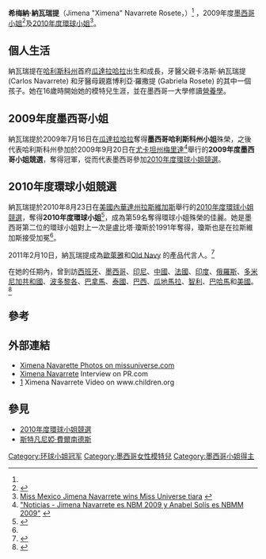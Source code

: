 {{Infobox Model
| name          = 希梅納·納瓦瑞提
| image         = Ximena Navarrete - Miss Universe 2010.jpg
| imagesize     = 200px
| caption       = 2009年度墨西哥小姐、[[2010年度環球小姐比賽|2010年度環球小姐]]
| birthname     = 希梅納·納瓦瑞提<ref name="nb">{{cite web|last=Correa|first=Ofelia|title=Nuestras Reinas: Jimena Navarrete|url=http://www.esmas.com/nuestrabellezav2/nuestras_reinas/799220.html|publisher=Nuestra Belleza|language=es|year=2010|deadurl=yes|archiveurl=https://web.archive.org/web/20090925184134/http://www.esmas.com/nuestrabellezav2/nuestras_reinas/799220.html|archivedate=2009-09-25}}</ref><ref>Officially her name is spelled [http://twitter.com/ximenaNR/status/20160434666 Jimena] {{Wayback|url=http://twitter.com/ximenaNR/status/20160434666 |date=20200213040342 }}, though she prefers writing it as [http://twitter.com/ximenaNR Ximena] {{Wayback|url=http://twitter.com/ximenaNR |date=20200523054419 }}.</ref>
| birthdate     = {{birth date and age|1988|2|2}}
| location      = {{MEX}}[[哈利斯科州|哈利斯科州]][[瓜達拉哈拉|瓜達拉哈拉]]
| deathdate     =
| deathplace    =
| height        = {{height|m=1.74}}
| weight        =
| haircolor     = 啡色
| eyecolor      = 啡色
| measurements  = 
| dress size    =
| shoesize      =
| agency        =
| alias(es)     =
| spouse        =
| homepage      =
}}

'''希梅納·納瓦瑞提'''（Jimena "Ximena" Navarrete Rosete，{{bd|1988年|2月22日}}）<ref name="nb"/> ，2009年度[[墨西哥小姐|墨西哥小姐]]<ref>{{Cite web |url=http://www.quien.com/espectaculos/2010/08/24/ximena-navarrete-quien-es-la-miss-universo-2010 |title=Ximena Navarrete ¿Quién es la Miss Universo 2010? |access-date=2011-09-13 |archive-date=2019-11-06 |archive-url=https://web.archive.org/web/20191106125223/https://www.quien.com/espectaculos/2010/08/24/ximena-navarrete-quien-es-la-miss-universo-2010 |dead-url=no }}</ref>及[[2010年度環球小姐比賽|2010年度環球小姐]]<ref>[http://www.worldsnap.com/news/international/miss-mexico-jimena-navarrete-wins-miss-universe-tiara-90247.html Miss Mexico Jimena Navarrete wins Miss Universe tiara] {{webarchive|url=https://web.archive.org/web/20100827025803/http://www.worldsnap.com/news/international/miss-mexico-jimena-navarrete-wins-miss-universe-tiara-90247.html |date=2010-08-27 }}</ref>。

== 個人生活 == 
納瓦瑞提在[[哈利斯科州|哈利斯科州]]首府[[瓜達拉哈拉|瓜達拉哈拉]]出生和成長，牙醫父親卡洛斯·納瓦瑞提 (Carlos Navarrete) 和牙醫母親嘉博利亞·羅撒提 (Gabriela Rosete) 的其中一個孩子。她在16歲時開始她的模特兒生涯，並在墨西哥一大學修讀[[營養學|營養學]]。

== 2009年度墨西哥小姐 ==
納瓦瑞提於2009年7月16日在[[瓜達拉哈拉|瓜達拉哈拉]]奪得'''墨西哥哈利斯科州小姐'''殊榮，之後代表哈利斯科州參加於2009年9月20日在[[尤卡坦州|尤卡坦州]][[梅里達_(墨西哥)|梅里達]]<ref>[http://www.esmas.com/nuestrabellezav2/noticias/799186.html "Noticias - Jimena Navarrete es NBM 2009 y Anabel Solís es NBMM 2009"] {{webarchive|url=https://web.archive.org/web/20090927055456/http://www.esmas.com/nuestrabellezav2/noticias/799186.html |date=2009-09-27 }}</ref>舉行的'''2009年度墨西哥小姐競選'''，奪得冠軍，從而代表墨西哥參加[[2010年度環球小姐比賽|2010年度環球小姐競選]]。

== 2010年度環球小姐競選 ==
納瓦瑞提於2010年8月23日在[[美國|美國]][[內華達州|內華達州]][[拉斯維加斯|拉斯維加斯]]舉行的[[2010年度環球小姐比賽|2010年度環球小姐競選]]，奪得'''2010年度環球小姐'''<ref name="miss2010">{{cite web |url=http://www.milenio.com/node/514015 |language=es |title=Gana la mexicana Jimena Navarrete el Miss Universo 2010 |work=Diario Milénio |publisher=[[Notimex|Notimex]] |accessdate=August 23, 2010 |archive-date=2010-08-27 |archive-url=https://web.archive.org/web/20100827011635/http://www.milenio.com/node/514015 |dead-url=yes }}</ref>，成為第59名奪得環球小姐殊榮的佳麗。她是墨西哥第二位的環球小姐對上一次是盧比塔·瓊斯於1991年奪得，瓊斯也是在拉斯維加斯接受加冕<ref name="miss2010"/>。

2011年2月10日，納瓦瑞提成為[[歐萊雅|歐萊雅]]和[[Old_Navy|Old Navy]] 的產品代言人。<ref>{{cite web|url=http://www.eluniversal.com.mx/estilos/67655.html|title=Ximena es la más bella|last=Ramírez|first=Claudia|date=11 February 2011|work=EL Universal|language=es|accessdate=15 February 2011|archive-date=2013-12-13|archive-url=https://web.archive.org/web/20131213074201/http://www.eluniversal.com.mx/estilos/67655.html|dead-url=no}}</ref>

在她的任期內，曾到訪[[西班牙|西班牙]]、[[墨西哥|墨西哥]]、[[印尼|印尼]]、[[中華人民共和國|中國]]、[[法國|法國]]、[[印度|印度]]、[[俄羅斯|俄羅斯]]、[[多米尼加共和國|多米尼加共和國]]、[[波多黎各|波多黎各]]、[[巴拿馬|巴拿馬]]、[[泰國|泰國]]、[[巴西|巴西]]、[[瓜地馬拉|瓜地馬拉]]、[[智利|智利]]、[[巴哈馬|巴哈馬]]和[[美國|美國]]。<ref>{{Cite web |url=http://www.missuniverse.com/events/index/2011/07/pageant |title=存档副本 |accessdate=2011-09-13 |archive-date=2011-07-14 |archive-url=https://web.archive.org/web/20110714033714/http://www.missuniverse.com/events/index/2011/07/pageant |dead-url=no }}</ref>

== 參考 ==
{{Reflist|2}}

== 外部連結 ==
*[http://www.missuniverse.com/members/profile/468715 Ximena Navarette Photos on missuniverse.com] {{Wayback|url=http://www.missuniverse.com/members/profile/468715 |date=20170126112704 }}
*[http://www.pr.com/article/1160 Ximena Navarrete] {{Wayback|url=http://www.pr.com/article/1160 |date=20200130100922 }} Interview on PR.com
*[http://www2.children.org/en/us/News/InTheNews/2011/Pages/Miss-Universe-provides-child-poverty-a-platform-in-Mexico-6-6-11.aspx] {{Wayback|url=http://www2.children.org/en/us/News/InTheNews/2011/Pages/Miss-Universe-provides-child-poverty-a-platform-in-Mexico-6-6-11.aspx |date=20110618043124 }} Ximena Navarrete Video on www.children.org

== 參見 ==
*[[2010年度環球小姐比賽|2010年度環球小姐競選]]
*[[斯特凡尼婭·費爾南德斯|斯特凡尼婭·費爾南德斯]]

{{start box}}
{{succession box|
 before=[[斯特凡尼婭·費爾南德斯|斯特凡尼婭·費爾南德斯]]|
 title=[[環球小姐|環球小姐]]|
 years=[[2010年度環球小姐比賽|2010年]]|
 after=[[萊拉·洛佩斯|萊拉·洛佩斯]]
}}
{{end box}}

{{DEFAULTSORT:Navarrete, Ximena}}
[[Category:环球小姐冠军|Category:环球小姐冠军]]
[[Category:墨西哥女性模特兒|Category:墨西哥女性模特兒]]
[[Category:墨西哥小姐得主|Category:墨西哥小姐得主]]